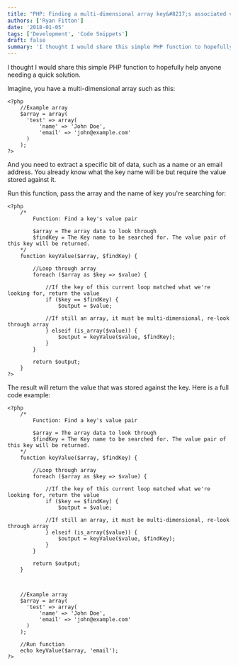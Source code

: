 ```yaml
---
title: "PHP: Finding a multi-dimensional array key&#8217;s associated value"
authors: ['Ryan Fitton']
date: '2018-01-05'
tags: ['Development', 'Code Snippets']
draft: false
summary: 'I thought I would share this simple PHP function to hopefully help anyone needing a quick solution...'
---
```


I thought I would share this simple PHP function to hopefully help anyone needing a quick solution.

Imagine, you have a multi-dimensional array such as this:

``` language-php
<?php
    //Example array
    $array = array(
      'test' => array(
          'name' => 'John Doe',
          'email' => 'john@example.com'
      )
    );
?>
```

And you need to extract a specific bit of data, such as a name or an email address. You already know what the key name will be but require the value stored against it.

Run this function, pass the array and the name of key you're searching for:

``` language-php
<?php
    /*
        Function: Find a key's value pair

        $array = The array data to look through
        $findKey = The Key name to be searched for. The value pair of this key will be returned.
    */
    function keyValue($array, $findKey) {

        //Loop through array
        foreach ($array as $key => $value) {
            
            //If the key of this current loop matched what we're looking for, return the value
            if ($key == $findKey) {
                $output = $value;

            //If still an array, it must be multi-dimensional, re-look through array
            } elseif (is_array($value)) {
                $output = keyValue($value, $findKey);
            }
        }

        return $output;
    }
?>
```

The result will return the value that was stored against the key. Here is a full code example:

``` language-php
<?php
    /*
        Function: Find a key's value pair

        $array = The array data to look through
        $findKey = The Key name to be searched for. The value pair of this key will be returned.
    */
    function keyValue($array, $findKey) {

        //Loop through array
        foreach ($array as $key => $value) {
            
            //If the key of this current loop matched what we're looking for, return the value
            if ($key == $findKey) {
                $output = $value;

            //If still an array, it must be multi-dimensional, re-look through array
            } elseif (is_array($value)) {
                $output = keyValue($value, $findKey);
            }
        }

        return $output;
    }



    //Example array
    $array = array(
      'test' => array(
          'name' => 'John Doe',
          'email' => 'john@example.com'
      )
    );

    //Run function
    echo keyValue($array, 'email');
?>
```
